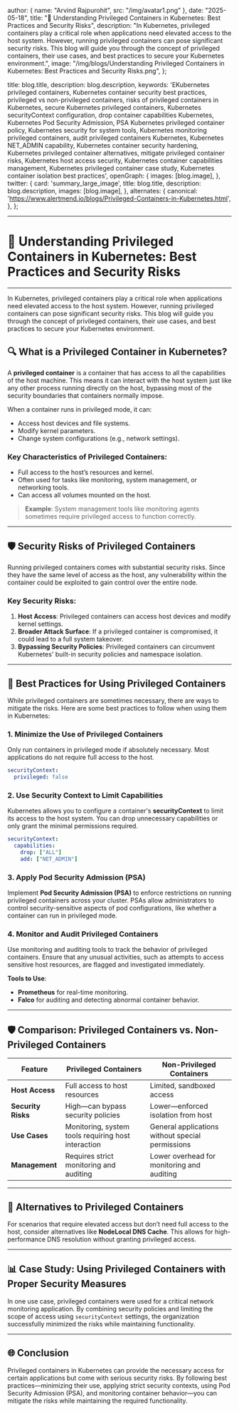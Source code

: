 
  author: { name: "Arvind Rajpurohit", src: "/img/avatar1.png" },
  date: "2025-05-18",
  title: "🚨 Understanding Privileged Containers in Kubernetes: Best Practices and Security Risks",
  description:
    "In Kubernetes, privileged containers play a critical role when applications need elevated access to the host system. However, running privileged containers can pose significant security risks. This blog will guide you through the concept of privileged containers, their use cases, and best practices to secure your Kubernetes environment.",
  image:
    "/img/blogs/Understanding Privileged Containers in Kubernetes: Best Practices and Security Risks.png",
};

  title: blog.title,
  description: blog.description,
  keywords:
    'EKubernetes privileged containers, Kubernetes container security best practices, privileged vs non-privileged containers, risks of privileged containers in Kubernetes, secure Kubernetes privileged containers, Kubernetes securityContext configuration, drop container capabilities Kubernetes, Kubernetes Pod Security Admission, PSA Kubernetes privileged container policy, Kubernetes security for system tools, Kubernetes monitoring privileged containers, audit privileged containers Kubernetes, Kubernetes NET_ADMIN capability, Kubernetes container security hardening, Kubernetes privileged container alternatives, mitigate privileged container risks, Kubernetes host access security, Kubernetes container capabilities management, Kubernetes privileged container case study, Kubernetes container isolation best practices',
  openGraph: {
    images: [blog.image],
  },
  twitter: {
    card: 'summary_large_image',
    title: blog.title,
    description: blog.description,
    images: [blog.image],
  },
  alternates: {
    canonical: 'https://www.alertmend.io/blogs/Privileged-Containers-in-Kubernetes.html',
  },
};



---
# 🚨 **Understanding Privileged Containers in Kubernetes: Best Practices and Security Risks**
---

In Kubernetes, privileged containers play a critical role when applications need elevated access to the host system. However, running privileged containers can pose significant security risks. This blog will guide you through the concept of privileged containers, their use cases, and best practices to secure your Kubernetes environment.

## 🔍 **What is a Privileged Container in Kubernetes?**

A **privileged container** is a container that has access to all the capabilities of the host machine. This means it can interact with the host system just like any other process running directly on the host, bypassing most of the security boundaries that containers normally impose.

When a container runs in privileged mode, it can:
- Access host devices and file systems.
- Modify kernel parameters.
- Change system configurations (e.g., network settings).

### **Key Characteristics of Privileged Containers**:
- Full access to the host’s resources and kernel.
- Often used for tasks like monitoring, system management, or networking tools.
- Can access all volumes mounted on the host.

> **Example**: System management tools like monitoring agents sometimes require privileged access to function correctly.

---

## 🛡️ **Security Risks of Privileged Containers**

Running privileged containers comes with substantial security risks. Since they have the same level of access as the host, any vulnerability within the container could be exploited to gain control over the entire node.

### **Key Security Risks**:
1. **Host Access**: Privileged containers can access host devices and modify kernel settings.
2. **Broader Attack Surface**: If a privileged container is compromised, it could lead to a full system takeover.
3. **Bypassing Security Policies**: Privileged containers can circumvent Kubernetes' built-in security policies and namespace isolation.

---

## 🔧 **Best Practices for Using Privileged Containers**

While privileged containers are sometimes necessary, there are ways to mitigate the risks. Here are some best practices to follow when using them in Kubernetes:

### 1. **Minimize the Use of Privileged Containers**
Only run containers in privileged mode if absolutely necessary. Most applications do not require full access to the host.

```yaml
securityContext:
  privileged: false
```

### 2. **Use Security Context to Limit Capabilities**
Kubernetes allows you to configure a container's **securityContext** to limit its access to the host system. You can drop unnecessary capabilities or only grant the minimal permissions required.

```yaml
securityContext:
  capabilities:
    drop: ["ALL"]
    add: ["NET_ADMIN"]
```

### 3. **Apply Pod Security Admission (PSA)**
Implement **Pod Security Admission (PSA)** to enforce restrictions on running privileged containers across your cluster. PSAs allow administrators to control security-sensitive aspects of pod configurations, like whether a container can run in privileged mode.

### 4. **Monitor and Audit Privileged Containers**
Use monitoring and auditing tools to track the behavior of privileged containers. Ensure that any unusual activities, such as attempts to access sensitive host resources, are flagged and investigated immediately.

**Tools to Use**:
- **Prometheus** for real-time monitoring.
- **Falco** for auditing and detecting abnormal container behavior.

---

## 🛡️ **Comparison: Privileged Containers vs. Non-Privileged Containers**

| **Feature**                        | **Privileged Containers**                           | **Non-Privileged Containers**                        |
|------------------------------------|-----------------------------------------------------|-----------------------------------------------------|
| **Host Access**                    | Full access to host resources                       | Limited, sandboxed access                           |
| **Security Risks**                 | High—can bypass security policies                   | Lower—enforced isolation from host                   |
| **Use Cases**                      | Monitoring, system tools requiring host interaction | General applications without special permissions    |
| **Management**                     | Requires strict monitoring and auditing             | Lower overhead for monitoring and auditing          |

---

## 🚀 **Alternatives to Privileged Containers**

For scenarios that require elevated access but don’t need full access to the host, consider alternatives like **NodeLocal DNS Cache**. This allows for high-performance DNS resolution without granting privileged access.

---

## 📊 **Case Study: Using Privileged Containers with Proper Security Measures**

In one use case, privileged containers were used for a critical network monitoring application. By combining security policies and limiting the scope of access using `securityContext` settings, the organization successfully minimized the risks while maintaining functionality.

---

## 🌐 **Conclusion**

Privileged containers in Kubernetes can provide the necessary access for certain applications but come with serious security risks. By following best practices—minimizing their use, applying strict security contexts, using Pod Security Admission (PSA), and monitoring container behavior—you can mitigate the risks while maintaining the required functionality. 